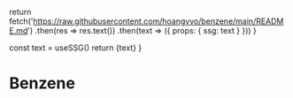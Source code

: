
  return fetch('https://raw.githubusercontent.com/hoangvvo/benzene/main/README.md')
    .then(res => res.text())
    .then(text => ({ props: { ssg: text } }))
}

  const text = useSSG()
  return <Markdown>{text}</Markdown>
}

# Benzene

<BenchmarksRenderer/>